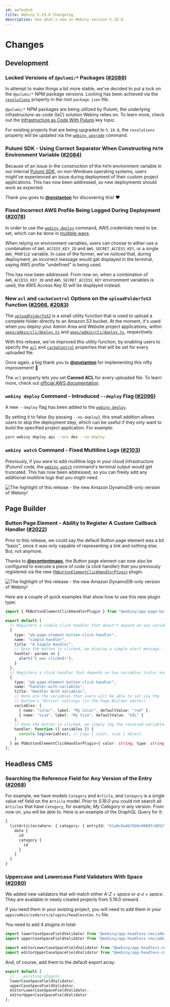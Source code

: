 ```yaml
---
id: aafea9cb
title: Webiny 5.19.0 Changelog
description: See what's new in Webiny version 5.19.0.
---
```



# Changes

## Development

### Locked Versions of `@pulumi/*` Packages ([#2089](https://github.com/webiny/webiny-js/pull/2089))

In attempt to make things a bit more stable, we've decided to put a lock on the `@pulumi/*` NPM package versions. Locking has been achieved via the [`resolutions`](https://yarnpkg.com/configuration/manifest/#resolutions) property in the root `package.json` file.

<Alert type="info">

`@pulumi/*` NPM packages are being utilized by Pulumi, the underlying infrastructure-as-code (IaC) solution Webiny relies on. To learn more, check out the [Infrastructure as Code With Pulumi](/docs/{version}/infrastructure/pulumi-iac/iac-with-pulumi) key topic.

</Alert>

<Alert type="info">

For existing projects that are being upgraded to `5.19.0`, the `resolutions` property will be updated via the [`webiny upgrade`](/docs/{version}/release-notes/5.19.0/upgrade-guide#2-run-the-upgrade-command) command.

</Alert>

### Pulumi SDK - Using Correct Separator When Constructing `PATH` Environment Variable ([#2084](https://github.com/webiny/webiny-js/pull/2084))

Because of an issue in the construction of the `PATH` environment variable in our internal [Pulumi SDK](https://github.com/webiny/webiny-js/tree/next/packages/pulumi-sdk), on non-Windows operating systems, users might've experienced an issue during deployment of their custom project applications. This has now been addressed, so new deployments should work as expected.

Thank you goes to [**@snstanton**](https://github.com/snstanton) for discovering this! ️️❤️

### Fixed Incorrect AWS Profile Being Logged During Deployment ([#2078](https://github.com/webiny/webiny-js/pull/2078))

In order to use the [`webiny deploy`](/docs/{version}/core-development-concepts/basics/project-deployment) command, AWS credentials need to be set, which can be done in [multiple ways](/docs/{version}/infrastructure/aws/configure-aws-credentials).

When relying on environment variables, users can choose to either use a combination of `AWS_ACCESS_KEY_ID` and `AWS_SECRET_ACCESS_KEY`, or a single `AWS_PROFILE` variable. In case of the former, we've noticed that, during deployment, an incorrect message would get displayed in the terminal, saying AWS profile "undefined" is being used.

This has now been addressed. From now on, when a combination of `AWS_ACCESS_KEY_ID` and `AWS_SECRET_ACCESS_KEY` environment variables is used, the AWS Access Key ID will be displayed instead.

### New `acl` and `cacheControl` Options on the `uploadFolderToS3` Function ([#2066](https://github.com/webiny/webiny-js/pull/2066), [#2083](https://github.com/webiny/webiny-js/pull/2083))

The [`uploadFolderToS3`](https://github.com/webiny/webiny-js/blob/0de898563ff84bf47d6aa740c2e43773f7c2d90e/packages/cli-plugin-deploy-pulumi/utils/aws/uploadFolderToS3.d.ts#L8) is a small utility function that is used to upload a complete folder directly to an Amazon S3 bucket. At the moment, it's used when you deploy your Admin Area and Website project applications, within [`apps/admin/cli/deploy.ts`](https://github.com/webiny/webiny-js/blob/next/packages/cwp-template-aws/template/common/apps/admin/cli/deploy.ts#L39) and [`apps/admin/cli/deploy.ts`](https://github.com/webiny/webiny-js/blob/next/packages/cwp-template-aws/template/common/apps/admin/cli/deploy.ts#L39), respectively.

With this release, we've improved this utility function, by enabling users to specify the [`acl`](https://github.com/webiny/webiny-js/blob/0de898563ff84bf47d6aa740c2e43773f7c2d90e/packages/cli-plugin-deploy-pulumi/utils/aws/uploadFolderToS3.d.ts#L22) and [`cacheControl`](https://github.com/webiny/webiny-js/blob/0de898563ff84bf47d6aa740c2e43773f7c2d90e/packages/cli-plugin-deploy-pulumi/utils/aws/uploadFolderToS3.d.ts#L23) properties that will be set for every uploaded file.

Once again, a big thank you to [**@snstanton**](https://github.com/snstanton) for implementing this nifty improvement! 🍻

<Alert type="success">

The `acl` property lets you set **Canned ACL** for every uploaded file. To learn more, check out [official AWS documentation](https://docs.aws.amazon.com/AmazonS3/latest/userguide/acl-overview.html#Canned%20ACL).

</Alert>

### `webiny deploy` Command - Introduced `--deploy` Flag ([#2096](https://github.com/webiny/webiny-js/pull/2096))

A new `--deploy` flag has been added to the [`webiny deploy`](/docs/{version}/core-development-concepts/basics/project-deployment).

By setting it to false (by passing `--no-deploy`), this small addition allows users to skip the deployment step, which can be useful if they only want to build the specified project application. For example:

```bash
yarn webiny deploy api --env dev --no-deploy
```

### `webiny watch` Command - Fixed Multiline Logs ([#2103](https://github.com/webiny/webiny-js/pull/2103))

Previously, if you were to add multiline logs in your cloud infrastructure (Pulumi) code, the [`webiny watch`](/docs/{version}/core-development-concepts/basics/watch-command#can-i-use-the-webiny-watch-command-to-start-a-watch-process-on-frontend-react-apps) command's terminal output would get truncated. This has now been addressed, so you can freely add any additional multiline logs that you might need.

![The highlight of this release - the new Amazon DynamoDB-only version of Webiny!](./images/truncation-fixed.png)

## Page Builder

### Button Page Element - Ability to Register A Custom Callback Handler ([#2022](https://github.com/webiny/webiny-js/pull/2022))

Prior to this release, we could say the default Button page element was a bit "basic", since it was only capable of representing a link and nothing else. But, not anymore.

Thanks to [**@econtentmaps**](https://github.com/econtentmaps), the Button page element can now also be configured to execute a piece of code (a click handler) that you previously registered via the new [`PbButtonElementClickHandlerPlugin`](https://github.com/webiny/webiny-js/blob/v5/packages/app-page-builder/src/types.ts#L260) plugin.

![The highlight of this release - the new Amazon DynamoDB-only version of Webiny!](./images/page-builder-btn-action.png)

Here are a couple of quick examples that show how to use this new plugin type:

```ts
import { PbButtonElementClickHandlerPlugin } from "@webiny/app-page-builder/types";

export default [
  // Registers a simple click handler that doesn't depend on any variables.
  {
    type: "pb-page-element-button-click-handler",
    name: "simple-handler",
    title: "A Simple Handler",
    // Once the button is clicked, we display a simple alert message.
    handler: params => {
      alert("I was clicked!");
    }
  },
  // Registers a click handler that depends on two variables (color and size).
  {
    type: "pb-page-element-button-click-handler",
    name: "handler-with-variables",
    title: "Handler With Variables",
    // Here are the variables that users will be able to set via the
    // button's "Action" settings (in the Page Builder editor).
    variables: [
      { name: "color", label: "My Color", defaultValue: "red" },
      { name: "size", label: "My Size", defaultValue: "XXL" }
    ],
    // Once the button is clicked, we simply log the received variables.
    handler: function ({ variables }) {
      console.log(variables); // Logs { color, size } object.
    }
  } as PbButtonElementClickHandlerPlugin<{ color: string; type: string }>
];
```

## Headless CMS

### Searching the Reference Field for Any Version of the Entry ([#2068](https://github.com/webiny/webiny-js/pull/2068))

For example, we have models `Category` and `Article`, and `Category` is a single value ref field on the `Article` model.
Prior to _5.19.0_ you could not search all `Articles` that have `Category`, for example, _My Category_ in any version. From now on, you will be able to.
Here is an example of the GraphQL Query for it:

```graphql
{
  listArticles(where: { category: { entryId: "61a8c8a4625b0c0008fc8652" } }) {
    data {
      id
      category {
        id
      }
    }
  }
}
```

### Uppercase and Lowercase Field Validators With Space ([#2080](https://github.com/webiny/webiny-js/pull/2080))

We added new validators that will match either _A-Z + space_ or _a-z + space_.
They are available in newly created projects from 5.19.0 onward.

If you need them in your existing project, you will need to add them in your `apps/admin/code/src/plugins/headlessCms.ts` file.

You need to add 4 plugins in total:

```typescript apps/admin/code/src/plugins/headlessCms.ts
import lowerCaseSpaceFieldValidator from "@webiny/app-headless-cms/admin/plugins/validators/patternPlugins/lowerCaseSpace";
import upperCaseSpaceFieldValidator from "@webiny/app-headless-cms/admin/plugins/validators/patternPlugins/upperCaseSpace";

import editorLowerCaseSpaceFieldValidator from "@webiny/app-headless-cms/admin/plugins/fieldValidators/patternPlugins/lowerCaseSpace";
import editorUpperCaseSpaceFieldValidator from "@webiny/app-headless-cms/admin/plugins/fieldValidators/patternPlugins/upperCaseSpace";
```

And, of course, add them to the default export array:

```typescript
export default [
  // ...existing plugins
  lowerCaseSpaceFieldValidator,
  upperCaseSpaceFieldValidator,
  editorLowerCaseSpaceFieldValidator,
  editorUpperCaseSpaceFieldValidator
];
```
